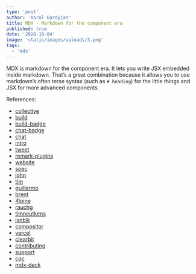 ```yaml
---
type: 'post'
author: 'Karol Gardyjas'
title: MDX - Markdown for the component era
published: true
date: '2020-10-04'
image: 'static/images/uploads/3.png'
tags:
  - 'mdx'
---
```


MDX is markdown for the component era.
It lets you write JSX embedded inside markdown.
That’s a great combination because it allows you to use markdown’s often terse
syntax (such as `# heading`) for the little things and JSX for more advanced
components.

References:

- [collective](https://opencollective.com/unified)
- [build](https://github.com/mdx-js/mdx/actions?query=workflow%3A%22CI%22)
- [build-badge](https://github.com/mdx-js/mdx/workflows/CI/badge.svg)
- [chat-badge](https://img.shields.io/badge/chat-discussions-success.svg)
- [chat](https://github.com/mdx-js/mdx/discussions)
- [intro](https://www.youtube.com/watch?v=d2sQiI5NFAM&list=PLV5CVI1eNcJgCrPH_e6d57KRUTiDZgs0u)
- [tweet](https://twitter.com/chrisbiscardi/status/1022304288326864896)
- [remark-plugins](https://github.com/remarkjs/remark/blob/master/doc/plugins.md)
- [website](https://mdxjs.com)
- [spec](https://github.com/mdx-js/specification#related)
- [john](https://johno.com)
- [tim](https://github.com/timneutkens)
- [guillermo](https://rauchg.com)
- [brent](https://jxnblk.com)
- [4lpine](https://twitter.com/4lpine)
- [rauchg](https://twitter.com/rauchg)
- [timneutkens](https://twitter.com/timneutkens)
- [jxnblk](https://twitter.com/jxnblk)
- [compositor](https://compositor.io)
- [vercel](https://vercel.com)
- [clearbit](https://clearbit.com)
- [contributing](https://mdxjs.com/contributing)
- [support](https://mdxjs.com/support)
- [coc](https://github.com/mdx-js/.github/blob/master/code-of-conduct.md)
- [mdx-deck](https://github.com/jxnblk/mdx-deck)
